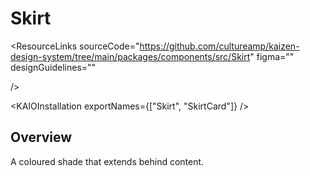 
<Meta of={SkirtStories} />

# Skirt

<ResourceLinks
  sourceCode="https://github.com/cultureamp/kaizen-design-system/tree/main/packages/components/src/Skirt"
  figma=""
  designGuidelines=""

/>

<KAIOInstallation exportNames={["Skirt", "SkirtCard"]} />

## Overview

A coloured shade that extends behind content.

<Canvas of={SkirtStories.Playground} />
<Controls of={SkirtStories.Playground} />
